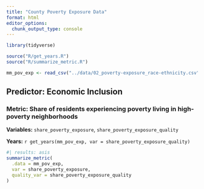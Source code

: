 ```yaml
---
title: "County Poverty Exposure Data"
format: html
editor_options: 
  chunk_output_type: console
---
```


```r
library(tidyverse)

source("R/get_years.R")
source("R/summarize_metric.R")

mm_pov_exp <- read_csv("../data/02_poverty-exposure_race-ethnicity.csv")

```

## Predictor: Economic Inclusion

### Metric: Share of residents experiencing poverty living in high-poverty neighborhoods

**Variables:** `share_poverty_exposure`, `share_poverty_exposure_quality`

**Years:** `r get_years(mm_pov_exp, var = share_poverty_exposure_quality)`

```r
#| results: asis
summarize_metric(
  .data = mm_pov_exp, 
  var = share_poverty_exposure, 
  quality_var = share_poverty_exposure_quality
)

```

